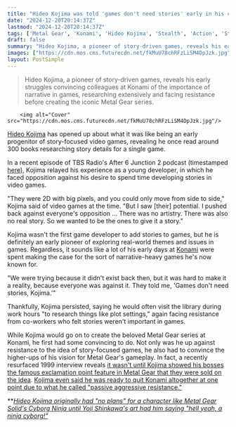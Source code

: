 ```yaml
---
title: "Hideo Kojima was told 'games don't need stories' early in his career, so he read 300 books while making a single game to prove them wrong"
date: "2024-12-20T20:14:37Z"
lastmod: "2024-12-20T20:14:37Z"
tags: ['Metal Gear', 'Konami', 'Hideo Kojima', 'Stealth', 'Action', 'Story-focused Games', 'Game Development']
draft: false
summary: "Hideo Kojima, a pioneer of story-driven games, reveals his early struggles convincing colleagues at Konami of the importance of narrative in games, researching extensively and facing resistance before creating the iconic Metal Gear series."
images: ["https://cdn.mos.cms.futurecdn.net/fkMuU78chRFzLiSM4DpJzk.jpg"]
layout: PostSimple
---
```

> Hideo Kojima, a pioneer of story-driven games, reveals his early struggles convincing colleagues at Konami of the importance of narrative in games, researching extensively and facing resistance before creating the iconic Metal Gear series.


        <img alt="Cover" src="https://cdn.mos.cms.futurecdn.net/fkMuU78chRFzLiSM4DpJzk.jpg"/>
        
[Hideo Kojima](https://www.gamesradar.com/tag/hideo-kojima/) has opened up about what it was like being an early progenitor of story-focused video games, revealing he once read around 300 books researching story details for a single game.

In a recent episode of TBS Radio's After 6 Junction 2 podcast (timestamped [here](https://youtu.be/BXcwOjYsmG4?si=VKJ1LHrMIVYn5k4S&t=456)), Kojima relayed his experience as a young developer, in which he faced opposition against his desire to spend time developing stories in video games.

"They were 2D with big pixels, and you could only move from side to side," Kojima said of video games at the time. "But I saw [their] potential. I pushed back against everyone's opposition ... There was no artistry. There was also no real story. So we wanted to be the ones to give it a story."

Kojima wasn't the first game developer to add stories to games, but he is definitely an early pioneer of exploring real-world themes and issues in games. Regardless, it sounds like a lot of his early days at [Konami](https://www.gamesradar.com/tag/konami/) were spent making the case for the sort of narrative-heavy games he's now known for.

"We were trying because it didn't exist back then, but it was hard to make it a reality, because everyone was against it. They told me, 'Games don't need stories, Kojima.'"

Thankfully, Kojima persisted, saying he would often visit the library during work hours "to research things like plot settings," again facing resistance from co-workers who felt stories weren't important in games.

While Kojima would go on to create the beloved Metal Gear series at Konami, he first had some convincing to do. Not only was he up against resistance to the idea of story-focused games, he also had to convince the higher-ups of his vision for Metal Gear's gameplay. In fact, a recently resurfaced 1999 interview reveals [it wasn't until Kojima showed his bosses the famous exclamation point feature in Metal Gear that they were sold on the idea](https://www.gamesradar.com/games/metal-gear/nobody-at-konami-believed-in-metal-gear-until-hideo-kojima-showed-them-the-exclamation-point-this-is-gonna-work/). [Kojima even said he was ready to quit Konami altogether at one point due to what he called "passive aggressive resistance."](https://www.gamesradar.com/games/metal-gear/hideo-kojima-was-ready-to-quit-the-passive-aggressive-resistance-konami-before-he-even-made-metal-gear-do-i-have-to-start-beating-people-up/)

**[<em>Hideo Kojima originally had "no plans" for a character like Metal Gear Solid's Cyborg Ninja until Yoji Shinkawa's art had him saying "hell yeah, a ninja cyborg!"</em>](https://www.gamesradar.com/games/stealth/hideo-kojima-originally-had-no-plans-for-a-character-like-metal-gear-solids-cyborg-ninja-until-yoji-shinkawas-art-had-him-saying-hell-yeah-a-ninja-cyborg/)
        